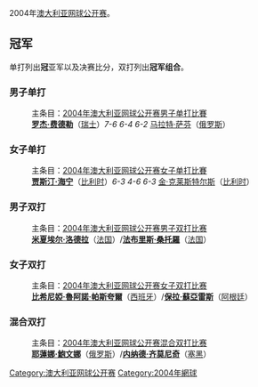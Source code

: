 2004年[[澳大利亚网球公开赛|澳大利亚网球公开赛]]。

== 冠军 ==
单打列出'''冠'''亚军以及决赛比分，双打列出'''冠军组合'''。

=== 男子单打 ===
:主条目：[[2004年澳大利亚网球公开赛男子单打比賽|2004年澳大利亚网球公开赛男子单打比賽]]
:'''[[罗杰·费德勒|罗杰·费德勒]]'''（[[瑞士|瑞士]]）''7-6 6-4 6-2'' [[马拉特·萨芬|马拉特·萨芬]]（[[俄罗斯|俄罗斯]]）

=== 女子单打 ===
:主条目：[[2004年澳大利亚网球公开赛女子单打比賽|2004年澳大利亚网球公开赛女子单打比賽]]
:'''[[贾斯汀·海宁|贾斯汀·海宁]]'''（[[比利时|比利时]]）''6-3 4-6 6-3'' [[金·克莱斯特尔斯|金·克莱斯特尔斯]]（[[比利时|比利时]]）

=== 男子双打 ===
:主条目：[[2004年澳大利亚网球公开赛男子双打比赛|2004年澳大利亚网球公开赛男子双打比赛]]
:'''[[米夏埃尔·洛德拉|米夏埃尔·洛德拉]]'''（[[法国|法国]]）/'''[[法布里斯·桑托羅|法布里斯·桑托羅]]'''（[[法国|法国]]）

=== 女子双打 ===
:主条目：[[2004年澳大利亚网球公开赛女子双打比赛|2004年澳大利亚网球公开赛女子双打比赛]]
:'''[[比希尼婭·魯阿諾·帕斯夸爾|比希尼婭·魯阿諾·帕斯夸爾]]'''（[[西班牙|西班牙]]）/'''[[保拉·蘇亞雷斯|保拉·蘇亞雷斯]]'''（[[阿根廷|阿根廷]]）

=== 混合双打 ===
:主条目：[[2004年澳大利亚网球公开赛混合双打比赛|2004年澳大利亚网球公开赛混合双打比赛]]
:'''[[耶蓮娜·鮑文娜|耶蓮娜·鮑文娜]]'''（[[俄罗斯|俄罗斯]]）/'''[[内纳德·齐莫尼奇|内纳德·齐莫尼奇]]'''（[[塞黑|塞黑]]）

{{start box}}
{{succession box|[[2003年澳大利亚网球公开赛|2003年澳大利亚网球公开赛]]|[[2005年澳大利亚网球公开赛|2005年澳大利亚网球公开赛]]|[[澳大利亚网球公开赛|澳大利亚网球公开赛]]|2004年}}
{{succession box|[[2003年美国网球公开赛|2003年美国网球公开赛]]|[[2004年法国网球公开赛|2004年法国网球公开赛]]|[[网球大满贯|网球大满贯]]|2004年}}
{{end box}}
{{澳网列表}}

[[Category:澳大利亚网球公开赛|Category:澳大利亚网球公开赛]]
[[Category:2004年網球|Category:2004年網球]]